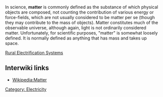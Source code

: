 In science, '''matter''' is commonly defined as the substance of which physical objects are composed, not counting the contribution of various energy or force-fields, which are not usually considered to be matter per se (though they may contribute to the mass of objects). Matter constitutes much of the observable universe, although again, light is not ordinarily considered matter. Unfortunately, for scientific purposes, "matter" is somewhat loosely defined. It is normally defined as anything that has mass and takes up space.

{{stub}}
[[Rural Electrification Systems]]
== Interwiki links ==

* [[Wikipedia:Matter]]

[[Category: Electricity]]